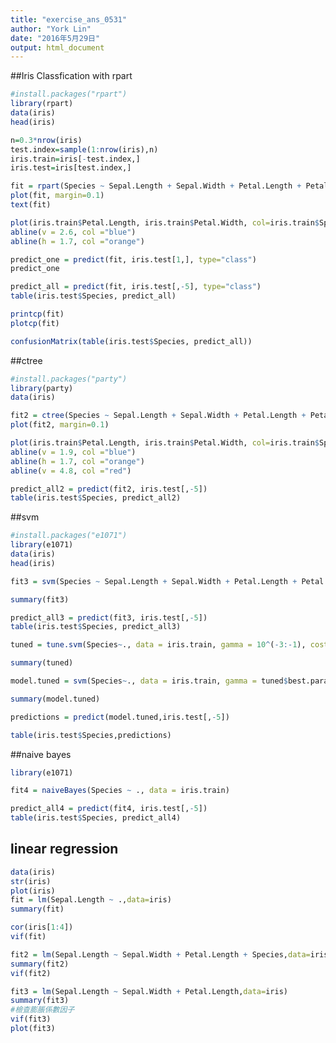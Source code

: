 ```yaml
---
title: "exercise_ans_0531"
author: "York Lin"
date: "2016年5月29日"
output: html_document
---
```


##Iris Classfication with rpart
```R
#install.packages("rpart")
library(rpart)
data(iris)
head(iris)

n=0.3*nrow(iris)
test.index=sample(1:nrow(iris),n)
iris.train=iris[-test.index,]
iris.test=iris[test.index,]

fit = rpart(Species ~ Sepal.Length + Sepal.Width + Petal.Length + Petal.Width, data = iris.train)
plot(fit, margin=0.1)
text(fit)

plot(iris.train$Petal.Length, iris.train$Petal.Width, col=iris.train$Species)
abline(v = 2.6, col ="blue")
abline(h = 1.7, col ="orange")

predict_one = predict(fit, iris.test[1,], type="class")
predict_one

predict_all = predict(fit, iris.test[,-5], type="class")
table(iris.test$Species, predict_all)

printcp(fit)
plotcp(fit)

confusionMatrix(table(iris.test$Species, predict_all))

```

##ctree
```R
#install.packages("party")
library(party)
data(iris)

fit2 = ctree(Species ~ Sepal.Length + Sepal.Width + Petal.Length + Petal.Width, data = iris.train)
plot(fit2, margin=0.1)

plot(iris.train$Petal.Length, iris.train$Petal.Width, col=iris.train$Species)
abline(v = 1.9, col ="blue")
abline(h = 1.7, col ="orange")
abline(v = 4.8, col ="red")

predict_all2 = predict(fit2, iris.test[,-5])
table(iris.test$Species, predict_all2)
```

##svm
```R
#install.packages("e1071")
library(e1071)
data(iris)
head(iris)

fit3 = svm(Species ~ Sepal.Length + Sepal.Width + Petal.Length + Petal.Width, data = iris.train, type='C-classification', cost=1, gamma = 1/ncol(iris.train))

summary(fit3)

predict_all3 = predict(fit3, iris.test[,-5])
table(iris.test$Species, predict_all3)

tuned = tune.svm(Species~., data = iris.train, gamma = 10^(-3:-1), cost = 10^(-1:1))

summary(tuned)

model.tuned = svm(Species~., data = iris.train, gamma = tuned$best.parameters$gamma, cost = tuned$best.parameters$cost)

summary(model.tuned)

predictions = predict(model.tuned,iris.test[,-5])

table(iris.test$Species,predictions)

```

##naive bayes
```R
library(e1071)

fit4 = naiveBayes(Species ~ ., data = iris.train)

predict_all4 = predict(fit4, iris.test[,-5])
table(iris.test$Species, predict_all4)
```


## linear regression
```R
data(iris)
str(iris)
plot(iris)
fit = lm(Sepal.Length ~ .,data=iris)
summary(fit)

cor(iris[1:4])
vif(fit)

fit2 = lm(Sepal.Length ~ Sepal.Width + Petal.Length + Species,data=iris)
summary(fit2)
vif(fit2)

fit3 = lm(Sepal.Length ~ Sepal.Width + Petal.Length,data=iris)
summary(fit3)
#檢查膨脹係數因子
vif(fit3)
plot(fit3)
```

